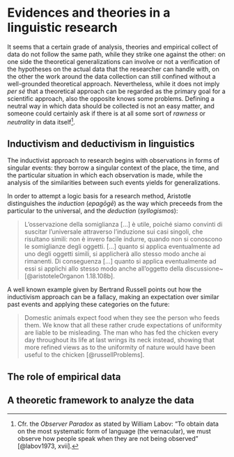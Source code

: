 # Evidences and theories in a linguistic research

It seems that a certain grade of analysis, theories and empirical collect of data do not follow the same path, while they strike one against the other: on one side the theoretical generalizations can involve or not a verification of the hypotheses on the actual data that the researcher can handle with, on the other the work around the data collection can still confined without a well-grounded theoretical approach.
Nevertheless, while it does not imply *per sé* that a theoretical approach can be regarded as the primary goal for a scientific approach, also the opposite knows some problems. Defining a neutral way in which data should be collected is not an easy matter, and someone could certainly ask if there is at all some sort of *rawness* or *neutrality* in data itself^[Cfr. the *Observer Paradox* as stated by William Labov:  "To obtain data on the most systematic form of language (the vernacular), we must observe how people speak when they are not being observed" [@labov1973, xvii].]. 


## Inductivism and deductivism in linguistics

The inductivist approach to research begins with observations in forms of singular events: they borrow a singular context of the place, the time, and the particular situation in which each observation is made, while the analysis of the similarities between such events yields for generalizations.

In order to attempt a logic basis for a research method, Aristotle distinguishes the *induction* (*epagōgē*) as the way which preceeds from the particular to the universal, and the *deduction* (*syllogismos*):


> L'osservazione della somiglianza [...] è utile, poiché siamo convinti di suscitar l'universale attraverso l'induzione sui casi singoli, che risultano simili: non è invero facile indurre, quando non si conoscono le somiglianze degli oggetti. [...] quanto si applica eventualmente ad uno degli oggetti simili, si applicherà allo stesso modo anche ai rimanenti. Di conseguenza [...] quanto si applica eventualmente ad essi si applichi allo stesso modo anche all'oggetto della discussione~[@aristoteleOrganon 1.18.108b].

A well known example given by Bertrand Russell points out how the inductivism approach can be a fallacy, making an expectation over similar past events and applying these categories on the future:

>Domestic animals expect food when they see the person who feeds them. We know that all these rather crude expectations of uniformity are liable to be misleading. The man who has fed the chicken every day throughout its life at last wrings its neck instead, showing that more refined views as to the uniformity of nature would have been useful to the chicken [@russellProblems].


## The role of empirical data 

## A theoretic framework to analyze the data